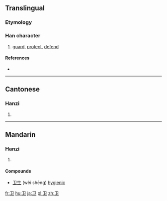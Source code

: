 {{also|衛}}
==Translingual==

===Etymology===
{{Han simp|衛|f=韋|t=卫}}

===Han character===
{{Han char|rn=26|rad=卩|as=01|sn=3|four=|canj=尸中一 (SLM)}}

# [[guard]], [[protect]], [[defend]]

====References====
* {{Han ref|kx=0076.141|hdz=10050.040|uh=536B|ud=21355}}

----

==Cantonese==

===Hanzi===
{{yue-hanzi|jyut=wai6|y=wai6|tra=衛}}

# {{defn|lang=yue|sort=卩01}}

----

==Mandarin==

===Hanzi===
{{cmn-hanzi|tra=衛|pin=[[wèi]] ([[wei4]])|wg=wei<sup>4</sup>}}

# {{defn|lang=cmn|sort=卩01}}

====Compounds====
* [[卫生]] (wèi shēng) [[hygienic]]

[[fr:卫]]
[[hu:卫]]
[[ja:卫]]
[[pl:卫]]
[[zh:卫]]